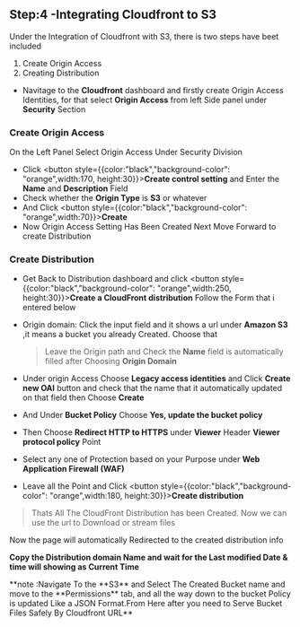 
## Step:4 -Integrating Cloudfront to S3

Under the Integration of Cloudfront with S3, there is two steps have beet included

1. Create Origin Access
2. Creating Distribution

- Navitage to the **Cloudfront** dashboard and firstly create Origin Access Identities, for that select **Origin Access** from left Side panel under **Security** Section

### Create Origin Access

On the Left Panel Select Origin Access Under Security Division

- Click <button style={{color:"black","background-color": "orange",width:170, height:30}}>**Create control setting**</button> and Enter the **Name** and **Description** Field
- Check whether the **Origin Type** is **S3** or whatever
- And Click <button style={{color:"black","background-color": "orange",width:70}}>**Create**</button>
- Now Origin Access Setting Has Been Created
  Next Move Forward to create Distribution

### Create Distribution

- Get Back to Distribution dashboard and click <button style={{color:"black","background-color": "orange",width:250, height:30}}>**Create a CloudFront distribution** </button>
  Follow the Form that i entered below

* Origin domain: Click the input field and it shows a url under **Amazon S3** ,it means a bucket you already Created. Choose that
  > Leave the Origin path and Check the **Name** field is automatically filled after Choosing **Origin Domain**

* Under origin Access Choose **Legacy access identities** and Click **Create new OAI** button and check that the name that it automatically updated on that field then Choose **Create**
* And Under **Bucket Policy** Choose **Yes, update the bucket policy**
* Then Choose **Redirect HTTP to HTTPS** under **Viewer** Header **Viewer protocol policy** Point
* Select any one of Protection based on your Purpose under **Web Application Firewall (WAF)**

* Leave all the Point and Click <button style={{color:"black","background-color": "orange",width:180, height:30}}>**Create distribution** </button>
>Thats All The CloudFront Distribution has been Created. Now we can use the url to Download or stream files

Now the page will automatically Redirected to the created distribution info 

**Copy the **Distribution domain Name** and wait for the **Last modified** Date & time will showing as Current Time**

<Callout type="info" emoji="i">
**note :Navigate To the **S3** and Select The Created Bucket name and move to the **Permissions** tab, and all the way down to the bucket Policy is updated Like a JSON Format.From Here after you need to Serve Bucket Files Safely By Cloudfront URL**
</Callout>